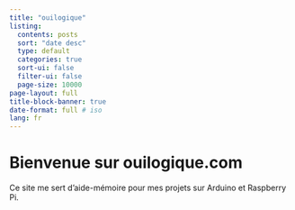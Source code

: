 ```yaml
---
title: "ouilogique"
listing:
  contents: posts
  sort: "date desc"
  type: default
  categories: true
  sort-ui: false
  filter-ui: false
  page-size: 10000
page-layout: full
title-block-banner: true
date-format: full # iso
lang: fr
---
```


# Bienvenue sur ouilogique.com

Ce site me sert d’aide-mémoire pour mes projets sur Arduino et Raspberry Pi.
